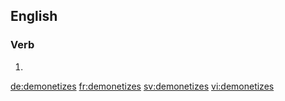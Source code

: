 
==English==

===Verb===
{{head|en|verb form}}

# {{en-third-person singular of|demonetize}}

[[de:demonetizes]]
[[fr:demonetizes]]
[[sv:demonetizes]]
[[vi:demonetizes]]